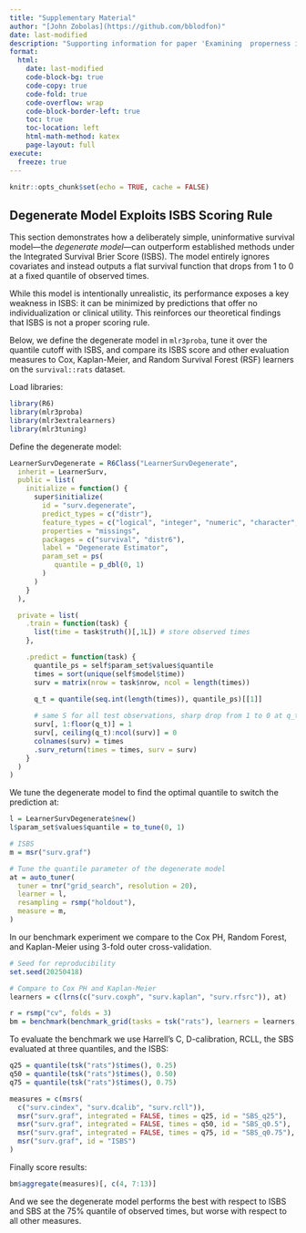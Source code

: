 ```yaml
---
title: "Supplementary Material"
author: "[John Zobolas](https://github.com/bblodfon)"
date: last-modified
description: "Supporting information for paper 'Examining  properness in the external validation of survival models with squared and logarithmic losses'"
format:
  html:
    date: last-modified
    code-block-bg: true
    code-copy: true
    code-fold: true
    code-overflow: wrap
    code-block-border-left: true
    toc: true
    toc-location: left
    html-math-method: katex
    page-layout: full
execute:
  freeze: true
---
```

  
```r
knitr::opts_chunk$set(echo = TRUE, cache = FALSE)
```

## Degenerate Model Exploits ISBS Scoring Rule {-}

This section demonstrates how a deliberately simple, uninformative survival model—the *degenerate model*—can outperform established methods under the Integrated Survival Brier Score (ISBS).
The model entirely ignores covariates and instead outputs a flat survival function that drops from 1 to 0 at a fixed quantile of observed times.

While this model is intentionally unrealistic, its performance exposes a key weakness in ISBS: it can be minimized by predictions that offer no individualization or clinical utility.
This reinforces our theoretical findings that ISBS is not a proper scoring rule.

Below, we define the degenerate model in `mlr3proba`, tune it over the quantile cutoff with ISBS, and compare its ISBS score and other evaluation measures to Cox, Kaplan-Meier, and Random Survival Forest (RSF) learners on the `survival::rats` dataset.

Load libraries:
```r
library(R6)
library(mlr3proba)
library(mlr3extralearners)
library(mlr3tuning)
```

Define the degenerate model:
```r
LearnerSurvDegenerate = R6Class("LearnerSurvDegenerate",
  inherit = LearnerSurv,
  public = list(
    initialize = function() {
      super$initialize(
        id = "surv.degenerate",
        predict_types = c("distr"),
        feature_types = c("logical", "integer", "numeric", "character", "factor", "ordered"),
        properties = "missings",
        packages = c("survival", "distr6"),
        label = "Degenerate Estimator",
        param_set = ps(
           quantile = p_dbl(0, 1)
        )
      )
    }
  ),

  private = list(
    .train = function(task) {
      list(time = task$truth()[,1L]) # store observed times
    },

    .predict = function(task) {
      quantile_ps = self$param_set$values$quantile
      times = sort(unique(self$model$time))
      surv = matrix(nrow = task$nrow, ncol = length(times))

      q_t = quantile(seq.int(length(times)), quantile_ps)[[1]]
      
      # same S for all test observations, sharp drop from 1 to 0 at q_t
      surv[, 1:floor(q_t)] = 1
      surv[, ceiling(q_t):ncol(surv)] = 0
      colnames(surv) = times
      .surv_return(times = times, surv = surv)
    }
  )
)
```

We tune the degenerate model to find the optimal quantile to switch the prediction at:
```r
l = LearnerSurvDegenerate$new()
l$param_set$values$quantile = to_tune(0, 1)

# ISBS
m = msr("surv.graf")

# Tune the quantile parameter of the degenerate model
at = auto_tuner(
  tuner = tnr("grid_search", resolution = 20),
  learner = l,
  resampling = rsmp("holdout"),
  measure = m,
)
```

In our benchmark experiment we compare to the Cox PH, Random Forest, and Kaplan-Meier using 3-fold outer cross-validation.
```r
# Seed for reproducibility
set.seed(20250418)

# Compare to Cox PH and Kaplan-Meier
learners = c(lrns(c("surv.coxph", "surv.kaplan", "surv.rfsrc")), at)

r = rsmp("cv", folds = 3)
bm = benchmark(benchmark_grid(tasks = tsk("rats"), learners = learners, resamplings = r))
```

To evaluate the benchmark we use Harrell’s C, D-calibration, RCLL, the SBS evaluated at three quantiles, and the ISBS:
```r
q25 = quantile(tsk("rats")$times(), 0.25)
q50 = quantile(tsk("rats")$times(), 0.50)
q75 = quantile(tsk("rats")$times(), 0.75)

measures = c(msrs(
  c("surv.cindex", "surv.dcalib", "surv.rcll")),
  msr("surv.graf", integrated = FALSE, times = q25, id = "SBS_q25"),
  msr("surv.graf", integrated = FALSE, times = q50, id = "SBS_q0.5"),
  msr("surv.graf", integrated = FALSE, times = q75, id = "SBS_q0.75"),
  msr("surv.graf", id = "ISBS")
)
```

Finally score results:
```r
bm$aggregate(measures)[, c(4, 7:13)]
```

And we see the degenerate model performs the best with respect to ISBS and SBS at the 75% quantile of observed times, but worse with respect to all other measures.
